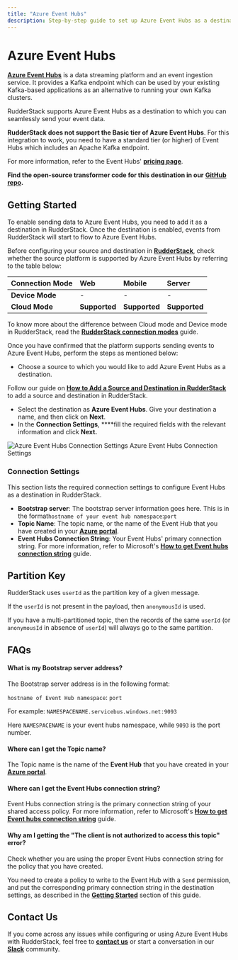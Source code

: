 ```yaml
---
title: "Azure Event Hubs"
description: Step-by-step guide to set up Azure Event Hubs as a destination in RudderStack
---
```


# Azure Event Hubs

[**Azure Event Hubs**](https://docs.microsoft.com/en-us/azure/event-hubs/) is a data streaming platform and an event ingestion service. It provides a Kafka endpoint which can be used by your existing Kafka-based applications as an alternative to running your own Kafka clusters.

RudderStack supports Azure Event Hubs as a destination to which you can seamlessly send your event data.

<div class="warningBlock">

**RudderStack does not support the Basic tier of Azure Event Hubs**. For this integration to work, you need to have a standard tier \(or higher\) of Event Hubs which includes an Apache Kafka endpoint.  
  
For more information, refer to the Event Hubs' [**pricing page**](https://azure.microsoft.com/en-us/pricing/details/event-hubs/#pricing).
</div>

<div class="successBlock">

**Find the open-source transformer code for this destination in our** [**GitHub repo**](https://github.com/rudderlabs/rudder-transformer/tree/master/v0/destinations/azure_event_hub)**.**
</div>

## Getting Started

To enable sending data to Azure Event Hubs, you need to add it as a destination in RudderStack. Once the destination is enabled, events from RudderStack will start to flow to Azure Event Hubs. 

Before configuring your source and destination in [**RudderStack**](https://app.rudderstack.com/), check whether the source platform is supported by Azure Event Hubs by referring to the table below:

| **Connection Mode** | **Web** | **Mobile** | **Server** |
| :--- | :--- | :--- | :--- |
| **Device Mode** | - | - | - |
| **Cloud Mode** | **Supported** | **Supported** | **Supported** |

<div class="infoBlock">

 To know more about the difference between Cloud mode and Device mode in RudderStack, read the [**RudderStack connection modes**](https://rudderstack.com/docs/rudderstack-cloud/rudderstack-connection-modes/) guide.
</div>

Once you have confirmed that the platform supports sending events to Azure Event Hubs, perform the steps as mentioned below:

* Choose a source to which you would like to add Azure Event Hubs as a destination.

<div class="infoBlock">

Follow our guide on [**How to Add a Source and Destination in RudderStack**](https://rudderstack.com/docs/connections/adding-source-and-destination-rudderstack/) to add a source and destination in RudderStack.
</div>

* Select the destination as **Azure Event Hubs**. Give your destination a name, and then click on **Next**.
* In the **Connection Settings**, ****fill the required fields with the relevant information and click **Next.**

<!--![Azure Event Hubs Connection Settings](../../.gitbook/assets/image (100) (1) (1) (1) (1) (1) (1) (1) (1).png)-->

<img src="../../assets/image (100) (1) (1) (1) (1) (1) (1) (1) (1).png" alt="Azure Event Hubs Connection Settings" />
<span class="imageTitle">Azure Event Hubs Connection Settings</span>

### Connection Settings

This section lists the required connection settings to configure Event Hubs as a destination in RudderStack.

* **Bootstrap server**: The bootstrap server information goes here. This is in the format`hostname of your event hub namespace`:`port`
* **Topic Name**: The topic name, or the name of the Event Hub that you have created in your [**Azure portal**](https://portal.azure.com). 
* **Event Hubs Connection String**: Your Event Hubs' primary connection string. For more information, refer to Microsoft's [**How to get Event hubs connection string**](https://docs.microsoft.com/en-us/azure/event-hubs/event-hubs-get-connection-string) guide. 

## Partition Key

RudderStack uses `userId` as the partition key of a given message. 

<div class="infoBlock">

If the `userId` is not present in the payload, then `anonymousId` is used.
</div>

If you have a multi-partitioned topic, then the records of the same `userId` \(or `anonymousId` in absence of `userId`\) will always go to the same partition.

## FAQs

#### **What is my Bootstrap server address?**

The Bootstrap server address is in the following format:

`hostname of Event Hub namespace`: `port`

For example:  `NAMESPACENAME.servicebus.windows.net:9093` 

Here `NAMESPACENAME` is your event hubs namespace, while `9093` is the port number.

#### **Where can I get the Topic name?**

The Topic name is the name of the **Event Hub** that you have created in your [**Azure portal**](https://portal.azure.com).

#### **Where can I get the Event Hubs connection string?**

Event Hubs connection string is the primary connection string of your shared access policy. For more information, refer to Microsoft's [**How to get Event hubs connection string**](https://docs.microsoft.com/en-us/azure/event-hubs/event-hubs-get-connection-string) guide. 

#### **Why am I getting the "The client is not authorized to access this topic" error?**

Check whether you are using the proper Event Hubs connection string for the policy that you have created. 

You need to create a policy to write to the Event Hub with a `Send` permission, and put the corresponding primary connection string in the destination settings, as described in the [**Getting Started**](https://rudderstack.com/docs/destinations/data-ingestion/azure-event-hubs#getting-started) section of this guide.

## Contact Us

If you come across any issues while configuring or using Azure Event Hubs with RudderStack, feel free to [**contact us**](mailto:%20docs@rudderstack.com) or start a conversation in our [**Slack**](https://rudderstack.com/join-rudderstack-slack-community) community.
